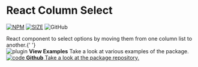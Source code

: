 
<Meta title='ReactColumnSelect/Introduction' />

<style>{`
  .subheading {
    --mediumdark: '#999999';
    font-weight: 900;
    font-size: 14px;
    color: #999;
    letter-spacing: 2px;
    line-height: 26px;
    text-transform: uppercase;
    margin-bottom: 40px;
    margin-top: 20px;
  }

  .link-list {
    display: grid;
    grid-template-columns: 1fr;
    grid-template-rows: 1fr 1fr;
    row-gap: 10px;
  }

  @media (min-width: 620px) {
    .link-list {
      row-gap: 20px;
      column-gap: 20px;
      grid-template-columns: 1fr 1fr;
    }
  }

  @media all and (-ms-high-contrast:none) {
  .link-list {
      display: -ms-grid;
      -ms-grid-columns: 1fr 1fr;
      -ms-grid-rows: 1fr 1fr;
    }
  }

  .link-item {
    display: block;
    padding: 20px 30px 20px 15px;
    border: 1px solid #00000010;
    border-radius: 5px;
    transition: background 150ms ease-out, border 150ms ease-out, transform 150ms ease-out;
    color: #333333;
    display: flex;
    align-items: flex-start;
    cursor: pointer;
  }

  .link-item:hover {
    border-color: #1EA7FD50;
    transform: translate3d(0, -3px, 0);
    box-shadow: rgba(0, 0, 0, 0.08) 0 3px 10px 0;
  }

  .link-item:active {
    border-color: #1EA7FD;
    transform: translate3d(0, 0, 0);
  }

  .link-item strong {
    font-weight: 700;
    display: block;
    margin-bottom: 2px;
  }
  
  .link-item img {
    height: 40px;
    width: 40px;
    margin-right: 15px;
    flex: none;
  }

  .link-item span {
    font-size: 14px;
    line-height: 20px;
  }
  
`}</style>

# React Column Select

[![NPM](https://img.shields.io/npm/v/react-column-select)](https://www.npmjs.com/package/react-column-select)
[![SIZE](https://badgen.net/bundlephobia/min/react-column-select)](https://bundlephobia.com/result?p=react-column-select)
![GitHub](https://img.shields.io/github/license/chr-ge/react-column-select)

<div className='subheading'>
  React component to select options by moving them from one column list to
  another.{' '}
</div>

<div className='link-list'>
  <a className='link-item' onClick={linkTo('Example/Column Select')}>
    <img src={Plugin} alt='plugin' />
    <span>
      <strong>View Examples</strong>
      Take a look at various examples of the package.
    </span>
  </a>
  <a
    className='link-item'
    href='https://github.com/chr-ge/react-column-select'
    target='_blank'
  >
    <img src={Code} alt='code' />
    <span>
      <strong>Github</strong>
      Take a look at the package repository.
    </span>
  </a>
</div>
